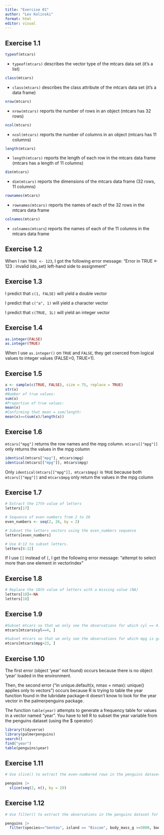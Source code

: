 ```yaml
---
title: "Exercise 01"
author: "Lev Kolinski"
format: html
editor: visual
---
```


## Exercise 1.1

```r
typeof(mtcars)
```

-   `typeof(mtcars)` describes the vector type of the mtcars data set (it's a list)

```r
class(mtcars)
```

-   `class(mtcars)` describes the class attribute of the mtcars data set (it's a data frame)

```r
nrow(mtcars)
```

-   `nrow(mtcars)` reports the number of rows in an object (mtcars has 32 rows)

```r
ncol(mtcars)
```

-   `ncol(mtcars)` reports the number of columns in an object (mtcars has 11 columns)

```r
length(mtcars)
```

-   `length(mtcars)` reports the length of each row in the mtcars data frame (mtcars has a length of 11 columns)

```r
dim(mtcars)
```

-   `dim(mtcars)` reports the dimensions of the mtcars data frame (32 rows, 11 columns)

```r
rownames(mtcars)
```

-   `rownames(mtcars)` reports the names of each of the 32 rows in the mtcars data frame

```r
colnames(mtcars)
```

-   `colnames(mtcars`) reports the names of each of the 11 columns in the mtcars data frame

## Exercise 1.2

When I ran `TRUE <- 123`, I got the following error message: "Error in TRUE \<- 123 : invalid (do_set) left-hand side to assignment"

## Exercise 1.3

I predict that `c(1, FALSE)` will yield a double vector

I predict that `c("a", 1)` will yield a character vector

I predict that `c(TRUE, 1L)` will yield an integer vector

## Exercise 1.4

```r
as.integer(FALSE)
as.integer(TRUE)
```

When I use `as.integer()` on `TRUE` and `FALSE`, they get coerced from logical values to integer values (FALSE=0, TRUE=1).

## Exercise 1.5

```r
x <- sample(c(TRUE, FALSE), size = 75, replace = TRUE)
str(x)
#Number of true values:
sum(x)
#Proportion of true values:
mean(x)
#Confirming that mean = sum/length:
mean(x)==(sum(x)/length(x))
```

## Exercise 1.6

`mtcars["mpg"]` returns the row names and the mpg column. `mtcars[["mpg"]]` only returns the values in the mpg column

```r
identical(mtcars["mpg"], mtcars$mpg)
identical(mtcars[["mpg"]], mtcars$mpg)
```

Only `identical(mtcars[["mpg"]], mtcars$mpg)` is `TRUE` because both `mtcars[["mpg"]]` and `mtcars$mpg` only return the values in the mpg column

## Exercise 1.7

```r
# Extract the 17th value of letters
letters[17]
```

```r
# Sequence of even numbers from 2 to 26
even_numbers <- seq(2, 26, by = 2)

# Subset the letters vectors using the even_numbers sequence
letters[even_numbers]
```

```r
# Use 8:12 to subset letters.
letters[8:12]
```

If I use `[[` instead of `[`, I get the following error message: "attempt to select more than one element in vectorIndex"

## Exercise 1.8

```r
# Replace the 18th value of letters with a missing value (NA)
letters[18]<-NA
letters[18]
```

## Exercise 1.9

```r
#Subset mtcars so that we only see the observations for which cyl == 4.
mtcars[mtcars$cyl==4, ]

#Subset mtcars so that we only see the observations for which mpg is greater than 23.
mtcars[mtcars$mpg>23, ]
```

## Exercise 1.10

The first error (object 'year' not found) occurs because there is no object 'year' loaded in the environment.

Then, the second error ("in unique.default(x, nmax = nmax): unique() applies only to vectors") occurs because R is trying to table the year function found in the lubridate package--it doesn't know to look for the year vector in the palmerpenguins package.

The function `table(year)` attempts to generate a frequency table for values in a vector named "year". You have to tell R to subset the year variable from the penguins dataset (using the \$ operator)

```r
library(tidyverse)
library(palmerpenguins)
search()
find("year")
table(penguins$year)
```

## Exercise 1.11

```r
# Use slice() to extract the even-numbered rows in the penguins dataset.

penguins |> 
  slice(seq(2, n(), by = 2))
```

## Exercise 1.12

```r
# Use filter() to extract the observations in the penguins dataset for which species == "Gentoo", island == "Biscoe", and body_mass_g is between 5,000 and 5,500.

penguins |>
  filter(species=="Gentoo", island == "Biscoe", body_mass_g >=5000, body_mass_g<=5500)

```
